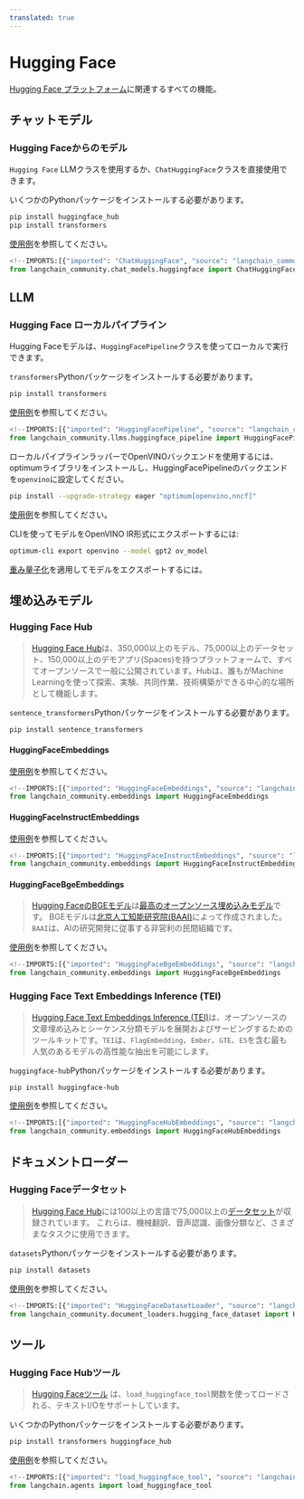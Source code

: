 ```yaml
---
translated: true
---
```


# Hugging Face

[Hugging Face プラットフォーム](https://huggingface.co/)に関連するすべての機能。

## チャットモデル

### Hugging Faceからのモデル

`Hugging Face` LLMクラスを使用するか、`ChatHuggingFace`クラスを直接使用できます。

いくつかのPythonパッケージをインストールする必要があります。

```bash
pip install huggingface_hub
pip install transformers
```

[使用例](/docs/integrations/chat/huggingface)を参照してください。

```python
<!--IMPORTS:[{"imported": "ChatHuggingFace", "source": "langchain_community.chat_models.huggingface", "docs": "https://api.python.langchain.com/en/latest/chat_models/langchain_community.chat_models.huggingface.ChatHuggingFace.html", "title": "Hugging Face"}]-->
from langchain_community.chat_models.huggingface import ChatHuggingFace
```

## LLM

### Hugging Face ローカルパイプライン

Hugging Faceモデルは、`HuggingFacePipeline`クラスを使ってローカルで実行できます。

`transformers`Pythonパッケージをインストールする必要があります。

```bash
pip install transformers
```

[使用例](/docs/integrations/llms/huggingface_pipelines)を参照してください。

```python
<!--IMPORTS:[{"imported": "HuggingFacePipeline", "source": "langchain_community.llms.huggingface_pipeline", "docs": "https://api.python.langchain.com/en/latest/llms/langchain_community.llms.huggingface_pipeline.HuggingFacePipeline.html", "title": "Hugging Face"}]-->
from langchain_community.llms.huggingface_pipeline import HuggingFacePipeline
```

ローカルパイプラインラッパーでOpenVINOバックエンドを使用するには、optimumライブラリをインストールし、HuggingFacePipelineのバックエンドを`openvino`に設定してください。

```bash
pip install --upgrade-strategy eager "optimum[openvino,nncf]"
```

[使用例](/docs/integrations/llms/huggingface_pipelines)を参照してください。

CLIを使ってモデルをOpenVINO IR形式にエクスポートするには:

```bash
optimum-cli export openvino --model gpt2 ov_model
```

[重み量子化](https://github.com/huggingface/optimum-intel?tab=readme-ov-file#export)を適用してモデルをエクスポートするには。

## 埋め込みモデル

### Hugging Face Hub

>[Hugging Face Hub](https://huggingface.co/docs/hub/index)は、350,000以上のモデル、75,000以上のデータセット、150,000以上のデモアプリ(Spaces)を持つプラットフォームで、すべてオープンソースで一般に公開されています。Hubは、誰もがMachine Learningを使って探索、実験、共同作業、技術構築ができる中心的な場所として機能します。

`sentence_transformers`Pythonパッケージをインストールする必要があります。

```bash
pip install sentence_transformers
```

#### HuggingFaceEmbeddings

[使用例](/docs/integrations/text_embedding/huggingfacehub)を参照してください。

```python
<!--IMPORTS:[{"imported": "HuggingFaceEmbeddings", "source": "langchain_community.embeddings", "docs": "https://api.python.langchain.com/en/latest/embeddings/langchain_community.embeddings.huggingface.HuggingFaceEmbeddings.html", "title": "Hugging Face"}]-->
from langchain_community.embeddings import HuggingFaceEmbeddings
```

#### HuggingFaceInstructEmbeddings

[使用例](/docs/integrations/text_embedding/instruct_embeddings)を参照してください。

```python
<!--IMPORTS:[{"imported": "HuggingFaceInstructEmbeddings", "source": "langchain_community.embeddings", "docs": "https://api.python.langchain.com/en/latest/embeddings/langchain_community.embeddings.huggingface.HuggingFaceInstructEmbeddings.html", "title": "Hugging Face"}]-->
from langchain_community.embeddings import HuggingFaceInstructEmbeddings
```

#### HuggingFaceBgeEmbeddings

>[Hugging FaceのBGEモデル](https://huggingface.co/BAAI/bge-large-en)は[最高のオープンソース埋め込みモデル](https://huggingface.co/spaces/mteb/leaderboard)です。
>BGEモデルは[北京人工知能研究院(BAAI)](https://en.wikipedia.org/wiki/Beijing_Academy_of_Artificial_Intelligence)によって作成されました。`BAAI`は、AIの研究開発に従事する非営利の民間組織です。

[使用例](/docs/integrations/text_embedding/bge_huggingface)を参照してください。

```python
<!--IMPORTS:[{"imported": "HuggingFaceBgeEmbeddings", "source": "langchain_community.embeddings", "docs": "https://api.python.langchain.com/en/latest/embeddings/langchain_community.embeddings.huggingface.HuggingFaceBgeEmbeddings.html", "title": "Hugging Face"}]-->
from langchain_community.embeddings import HuggingFaceBgeEmbeddings
```

### Hugging Face Text Embeddings Inference (TEI)

>[Hugging Face Text Embeddings Inference (TEI)](https://huggingface.co/docs/text-generation-inference/index)は、オープンソースの文章埋め込みとシーケンス分類モデルを展開およびサービングするためのツールキットです。`TEI`は、`FlagEmbedding`、`Ember`、`GTE`、`E5`を含む最も人気のあるモデルの高性能な抽出を可能にします。

`huggingface-hub`Pythonパッケージをインストールする必要があります。

```bash
pip install huggingface-hub
```

[使用例](/docs/integrations/text_embedding/text_embeddings_inference)を参照してください。

```python
<!--IMPORTS:[{"imported": "HuggingFaceHubEmbeddings", "source": "langchain_community.embeddings", "docs": "https://api.python.langchain.com/en/latest/embeddings/langchain_community.embeddings.huggingface_hub.HuggingFaceHubEmbeddings.html", "title": "Hugging Face"}]-->
from langchain_community.embeddings import HuggingFaceHubEmbeddings
```

## ドキュメントローダー

### Hugging Faceデータセット

>[Hugging Face Hub](https://huggingface.co/docs/hub/index)には100以上の言語で75,000以上の[データセット](https://huggingface.co/docs/hub/index#datasets)が収録されています。
>これらは、機械翻訳、音声認識、画像分類など、さまざまなタスクに使用できます。

`datasets`Pythonパッケージをインストールする必要があります。

```bash
pip install datasets
```

[使用例](/docs/integrations/document_loaders/hugging_face_dataset)を参照してください。

```python
<!--IMPORTS:[{"imported": "HuggingFaceDatasetLoader", "source": "langchain_community.document_loaders.hugging_face_dataset", "docs": "https://api.python.langchain.com/en/latest/document_loaders/langchain_community.document_loaders.hugging_face_dataset.HuggingFaceDatasetLoader.html", "title": "Hugging Face"}]-->
from langchain_community.document_loaders.hugging_face_dataset import HuggingFaceDatasetLoader
```

## ツール

### Hugging Face Hubツール

>[Hugging Faceツール](https://huggingface.co/docs/transformers/v4.29.0/en/custom_tools)
>は、`load_huggingface_tool`関数を使ってロードされる、テキストI/Oをサポートしています。

いくつかのPythonパッケージをインストールする必要があります。

```bash
pip install transformers huggingface_hub
```

[使用例](/docs/integrations/tools/huggingface_tools)を参照してください。

```python
<!--IMPORTS:[{"imported": "load_huggingface_tool", "source": "langchain.agents", "docs": "https://api.python.langchain.com/en/latest/agent_toolkits/langchain_community.agent_toolkits.load_tools.load_huggingface_tool.html", "title": "Hugging Face"}]-->
from langchain.agents import load_huggingface_tool
```
